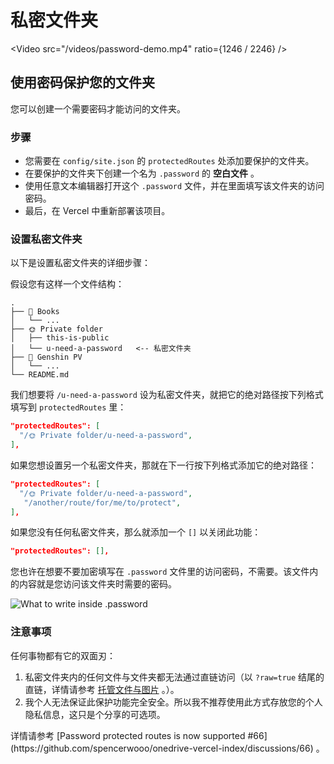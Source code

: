
# 私密文件夹

<Video src="/videos/password-demo.mp4" ratio={1246 / 2246} />

## 使用密码保护您的文件夹

您可以创建一个需要密码才能访问的文件夹。

### 步骤

- 您需要在 `config/site.json` 的 `protectedRoutes` 处添加要保护的文件夹。
- 在要保护的文件夹下创建一个名为  `.password` 的 **空白文件** 。
- 使用任意文本编辑器打开这个 `.password` 文件，并在里面填写该文件夹的访问密码。
- 最后，在 Vercel 中重新部署该项目。

### 设置私密文件夹

以下是设置私密文件夹的详细步骤：

假设您有这样一个文件结构：

```
.
├── 📕 Books
│   └── ...
├── 🌞 Private folder
│   ├── this-is-public
│   └── u-need-a-password   <-- 私密文件夹
├── 🍡 Genshin PV
│   └── ...
└── README.md
```

我们想要将 `/u-need-a-password` 设为私密文件夹，就把它的绝对路径按下列格式填写到 `protectedRoutes` 里：

```json
"protectedRoutes": [
  "/🌞 Private folder/u-need-a-password",
],
```

如果您想设置另一个私密文件夹，那就在下一行按下列格式添加它的绝对路径：

```json
"protectedRoutes": [
  "/🌞 Private folder/u-need-a-password",
   "/another/route/for/me/to/protect",
],
```

如果您没有任何私密文件夹，那么就添加一个 `[]` 以关闭此功能：

```json
"protectedRoutes": [],
```

您也许在想要不要加密填写在 `.password` 文件里的访问密码，不需要。该文件内的内容就是您访问该文件夹时需要的密码。

![What to write inside .password](../_images/features/dot-password-file.png)

### 注意事项

任何事物都有它的双面刃：

1. 私密文件夹内的任何文件与文件夹都无法通过直链访问（以 `?raw=true` 结尾的直链，详情请参考 [托管文件与图片](./hosting-images-directly.zh) 。）。
2. 我个人无法保证此保护功能完全安全。所以我不推荐使用此方式存放您的个人隐私信息，这只是个分享的可选项。

<Callout emoji="🗣">
  详情请参考 [Password protected routes is now supported #66](https://github.com/spencerwooo/onedrive-vercel-index/discussions/66) 。
</Callout>
